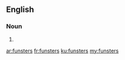 ==English==

===Noun===
{{head|en|noun plural form}}

# {{plural of|funster|lang=en}}

[[ar:funsters]]
[[fr:funsters]]
[[ku:funsters]]
[[my:funsters]]